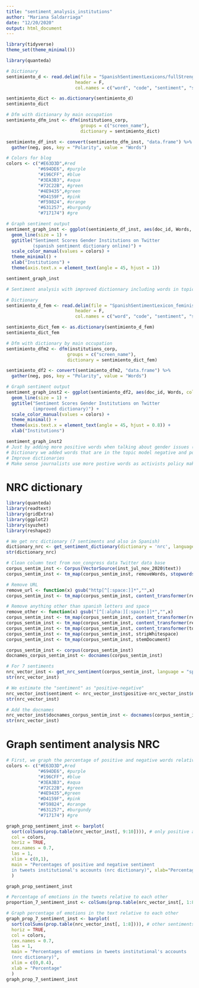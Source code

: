 ```yaml
---
title: "sentiment_analysis_institutions"
author: "Mariana Saldarriaga"
date: "12/20/2020"
output: html_document
---
```


```r

library(tidyverse)
theme_set(theme_minimal())

library(quanteda)

# Dictionary 
sentimiento_d <- read.delim(file = "SpanishSentimentLexicons/fullStrengthLexicon.txt",
                          header = F,
                          col.names = c("word", "code", "sentiment", "score2"))

sentimiento_dict <- as.dictionary(sentimiento_d)
sentimiento_dict

# Dfm with dictionary by main occupation
sentimiento_dfm_inst <- dfm(institutions_corp,
                            groups = c("screen_name"),
                            dictionary = sentimiento_dict)

sentimiento_df_inst <- convert(sentimiento_dfm_inst, "data.frame") %>%
  gather(neg, pos, key = "Polarity", value = "Words")

# Colors for blog 
colors <- c("#E63D3D",#red 
            "#694DE6", #purple 
            "#196CFF", #blue
            "#3EA3B3", #aqua
            "#72C22B", #green
            "#4E9435",#green
            "#D4159F", #pink
            "#F59824", #orange
            "#631257", #burgundy
            "#717174") #gre

# Graph sentiment output
sentiment_graph_inst <- ggplot(sentimiento_df_inst, aes(doc_id, Words, color = Polarity, group = Polarity)) +
  geom_line(size = 1) +
  ggtitle("Sentiment Scores Gender Institutions on Twitter 
          (spanish sentiment dictionary online)") +
  scale_color_manual(values = colors) +
  theme_minimal() +
  xlab("Institutions") +
  theme(axis.text.x = element_text(angle = 45, hjust = 1))

sentiment_graph_inst
```


```r
# Sentiment analysis with improved dictionnary including words in topic models. 

# Dictionary 
sentimiento_d_fem <- read.delim(file = "SpanishSentimentLexicon_feminist_discourse_v4.txt",
                          header = F,
                          col.names = c("word", "code", "sentiment", "score 2"))

sentimiento_dict_fem <- as.dictionary(sentimiento_d_fem)
sentimiento_dict_fem

# Dfm with dictionary by main occupation
sentimiento_dfm2 <- dfm(institutions_corp,
                       groups = c("screen_name"),
                       dictionary = sentimiento_dict_fem)

sentimiento_df2 <- convert(sentimiento_dfm2, "data.frame") %>%
  gather(neg, pos, key = "Polarity", value = "Words")

# Graph sentiment output
sentiment_graph_inst2 <- ggplot(sentimiento_df2, aes(doc_id, Words, color = Polarity, group = Polarity)) +
  geom_line(size = 1) +
  ggtitle("Sentiment Scores Gender Institutions on Twitter 
          (improved dictionary)") +
  scale_color_manual(values = colors) +
  theme_minimal() +
  theme(axis.text.x = element_text(angle = 45, hjust = 0.8)) +
  xlab("Institutions")

sentiment_graph_inst2
# Just by adding more positive words when talking about gender issues (old dictionary 456 to 504) the amount of positive words increase significantly. 
# Dictionary we added words that are in the topic model negative and positive, althought more positive. 
# Improve dictionaries
# Make sense journalists use more postive words as activists policy maker, and writers. 
```

# NRC dictionary
```r
library(quanteda)
library(readtext)
library(gridExtra)
library(ggplot2)
library(syuzhet)
library(reshape2)

# We get nrc dictionary (7 sentiments and also in Spanish)
dictionary_nrc <- get_sentiment_dictionary(dictionary = 'nrc', language = "spanish")
str(dictionary_nrc)

# Clean column text from non_congress data Twitter data base
corpus_sentim_inst <- Corpus(VectorSource(inst_jul_nov_2020$text))
corpus_sentim_inst <- tm_map(corpus_sentim_inst, removeWords, stopwords("spanish"))

# Remove URL
remove_url <- function(x) gsub("http[^[:space:]]*","",x)
corpus_sentim_inst <- tm_map(corpus_sentim_inst, content_transformer(remove_url))

# Remove anything other than spanish letters and space
remove_other <- function(x) gsub("[^[:alpha:][:space:]]*","",x)
corpus_sentim_inst <- tm_map(corpus_sentim_inst, content_transformer(remove_other))
corpus_sentim_inst <- tm_map(corpus_sentim_inst, content_transformer(removePunctuation))
corpus_sentim_inst <- tm_map(corpus_sentim_inst, content_transformer(tolower))
corpus_sentim_inst <- tm_map(corpus_sentim_inst, stripWhitespace)
corpus_sentim_inst <- tm_map(corpus_sentim_inst, stemDocument)

corpus_sentim_inst <- corpus(corpus_sentim_inst)
docnames_corpus_sentim_inst <- docnames(corpus_sentim_inst)

# For 7 sentiments
nrc_vector_inst <- get_nrc_sentiment(corpus_sentim_inst, language = "spanish")
str(nrc_vector_inst)

# We estimate the "sentiment" as "positive-negative"
nrc_vector_inst$sentiment <- nrc_vector_inst$positive-nrc_vector_inst$negative
str(nrc_vector_inst)

# Add the docnames
nrc_vector_inst$docnames_corpus_sentim_inst <- docnames(corpus_sentim_inst)
str(nrc_vector_inst)
```

# Graph sentiment analysis NRC
```r
# First, we graph the percentage of positive and negative words relative to each other. 
colors <- c("#E63D3D",#red 
            "#694DE6", #purple 
            "#196CFF", #blue
            "#3EA3B3", #aqua
            "#72C22B", #green
            "#4E9435",#green
            "#D4159F", #pink
            "#F59824", #orange
            "#631257", #burgundy
            "#717174") #gre

graph_prop_sentiment_inst <- barplot(
  sort(colSums(prop.table(nrc_vector_inst[, 9:10]))), # only positive and negative
  col = colors,
  horiz = TRUE, 
  cex.names = 0.7, 
  las = 1, 
  xlim = c(0,1),
  main = "Percentages of positive and negative sentiment
  in tweets institutional's accounts (nrc dictionary)", xlab="Percentage"
  )

graph_prop_sentiment_inst

# Percentage of emotions in the tweets relative to each other
proportion_7_sentiment_inst <- colSums(prop.table(nrc_vector_inst[, 1:8]))

# Graph percentage of emotions in the text relative to each other
graph_prop_7_sentiment_inst <- barplot(
  sort(colSums(prop.table(nrc_vector_inst[, 1:8]))), # other sentiments 
  horiz = TRUE, 
  col = colors,
  cex.names = 0.7, 
  las = 1,
  main = "Percentages of emotions in tweets institutional's accounts 
  (nrc dictionary)",
  xlim = c(0,0.4),
  xlab = "Percentage"
  )
graph_prop_7_sentiment_inst
```

